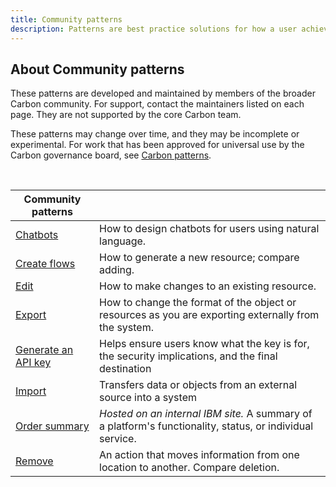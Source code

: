 ```yaml
---
title: Community patterns
description: Patterns are best practice solutions for how a user achieves a goal. They show reusable combinations of components and templates that address common user objectives with sequences and flows.
---
```


## About Community patterns

These patterns are developed and maintained by members of the broader Carbon community. For support, contact the maintainers listed on each page. They are not supported by the core Carbon team.

These patterns may change over time, and they may be incomplete or experimental. For work that has been approved for universal use by the Carbon governance board, see [Carbon patterns](/patterns/overview).

<br />

| Community patterns                                                                                         |                                                                                                           |
| ---------------------------------------------------------------------------------------------------------- | --------------------------------------------------------------------------------------------------------- |
| [Chatbots](/community/patterns/chatbot/overview)                                                           | How to design chatbots for users using natural language.                                                  |
| [Create flows](/community/patterns/create-flows)                                                           | How to generate a new resource; compare adding.                                                           |
| [Edit](/community/patterns/edit-pattern)                                                                   | How to make changes to an existing resource.                                                              |
| [Export](/community/patterns/export-pattern)                                                               | How to change the format of the object or resources as you are exporting externally from the system.      |
| [Generate an API key](/community/patterns/generate-an-api-key)                                             | Helps ensure users know what the key is for, the security implications, and the final destination         |
| [Import](/community/patterns/import-pattern)                                                               | Transfers data or objects from an external source into a system                                           |
| [Order summary](https://pages.github.ibm.com/CDAI-design/CDAI-design-website/patterns/order-summary/usage) | _Hosted on an internal IBM site._ A summary of a platform's functionality, status, or individual service. |
| [Remove](community/patterns/remove-pattern)                                                                | An action that moves information from one location to another. Compare deletion.                          |
